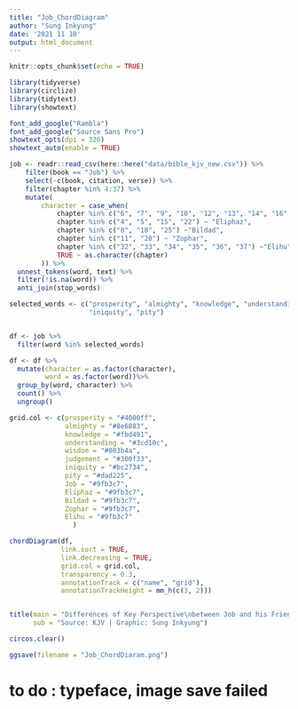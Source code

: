 ```yaml
---
title: "Job_ChordDiagram"
author: "Sung Inkyung"
date: '2021 11 10'
output: html_document
---
```


```r
knitr::opts_chunk$set(echo = TRUE)
```

```r
library(tidyverse)
library(circlize)
library(tidytext)
library(showtext)

font_add_google("Rambla")
font_add_google("Source Sans Pro")
showtext_opts(dpi = 320)
showtext_auto(enable = TRUE)
```


```r
job <- readr::read_csv(here::here("data/bible_kjv_new.csv")) %>% 
    filter(book == "Job") %>% 
    select(-c(book, citation, verse)) %>% 
    filter(chapter %in% 4:37) %>% 
    mutate(
        character = case_when(
            chapter %in% c("6", "7", "9", "10", "12", "13", "14", "16", "17", "19", "21", "23", "24", "26", "27", "28", "29", "30", "31") ~ "Job",
            chapter %in% c("4", "5", "15", "22") ~ "Eliphaz",
            chapter %in% c("8", "18", "25") ~"Bildad",
            chapter %in% c("11", "20") ~ "Zophar",
            chapter %in% c("32", "33", "34", "35", "36", "37") ~"Elihu",
            TRUE ~ as.character(chapter)
        )) %>% 
  unnest_tokens(word, text) %>%
  filter(!is.na(word)) %>% 
  anti_join(stop_words) 

selected_words <- c("prosperity", "almighty", "knowledge", "understanding", "wisdom", "judgement",
                    "iniquity", "pity")


df <- job %>% 
  filter(word %in% selected_words)

```


```r
df <- df %>% 
  mutate(character = as.factor(character),
         word = as.factor(word))%>%  
  group_by(word, character) %>% 
  count() %>% 
  ungroup()

grid.col <- c(prosperity = "#4000ff",
              almighty = "#8e6883",
              knowledge = "#fbd491", 
              understanding = "#3cd10c",
              wisdom = "#003b4a",
              judgement = "#300f33",
              iniquity = "#bc2734",
              pity = "#dad225",
              Job = "#9fb3c7",
              Eliphaz = "#9fb3c7",
              Bildad = "#9fb3c7",
              Zophar = "#9fb3c7",
              Elihu = "#9fb3c7"
                )

chordDiagram(df,
             link.sort = TRUE,
             link.decreasing = TRUE,
             grid.col = grid.col,
             transparency = 0.3,
             annotationTrack = c("name", "grid"),
             annotationTrackHeight = mm_h(c(3, 2)))


title(main = "Differences of Key Perspective\nbetween Job and his Friends",
      sub = "Source: KJV | Graphic: Sung Inkyung")

circos.clear()

ggsave(filename = "Job_ChordDiaram.png")
```

# to do : typeface, image save failed